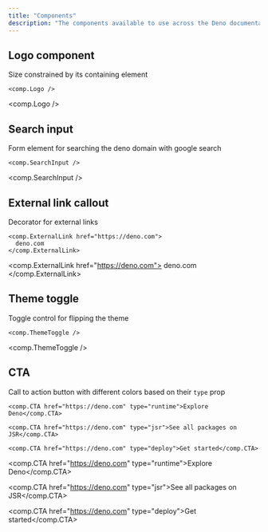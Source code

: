 ```yaml
---
title: "Components"
description: "The components available to use across the Deno documentation."
---
```


## Logo component

Size constrained by its containing element

```tsx
<comp.Logo />
```
<comp.Logo />

## Search input

Form element for searching the deno domain with google search

```tsx
<comp.SearchInput />
```
<comp.SearchInput />


## External link callout

Decorator for external links

```tsx
<comp.ExternalLink href="https://deno.com">
  deno.com
</comp.ExternalLink>
```
<comp.ExternalLink href="https://deno.com">
  deno.com
</comp.ExternalLink>



## Theme toggle

Toggle control for flipping the theme

```tsx
<comp.ThemeToggle />
```
<comp.ThemeToggle />

## CTA

Call to action button with different colors based on their `type` prop

```tsx
<comp.CTA href="https://deno.com" type="runtime">Explore Deno</comp.CTA>

<comp.CTA href="https://deno.com" type="jsr">See all packages on JSR</comp.CTA>

<comp.CTA href="https://deno.com" type="deploy">Get started</comp.CTA>
```

<comp.CTA href="https://deno.com" type="runtime">Explore Deno</comp.CTA><br/>

<comp.CTA href="https://deno.com" type="jsr">See all packages on JSR</comp.CTA><br/>

<comp.CTA href="https://deno.com" type="deploy">Get started</comp.CTA><br/>

